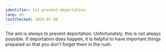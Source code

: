 ```yaml
---
identifier: kit-prevent-deportation
lang: en
lastChecked: 2025-07-08
---
```


<BlockBox identifier="prevent-deportation">
    <Block identifier="deportation-protection" />
</BlockBox>

The aim is always to prevent deportation. Unfortunately, this is not always possible. If deportation does happen, it is helpful to have important things prepared so that you don't forget them in the rush.
